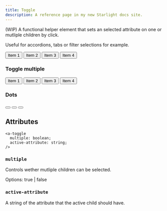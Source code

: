 ```yaml
---
title: Toggle
description: A reference page in my new Starlight docs site.
---
```



(WIP) A functional helper element that sets an selected attribute on one or mutliple children by click.

Useful for accordions, tabs or filter selections for example.

<div class="not-content">
  <Toggle client:load class="default">
    <button>Item 1</button>
    <button>Item 2</button>
    <button>Item 3</button>
    <button>Item 4</button>
  </Toggle>
</div>

### Toggle multiple

<div class="not-content">
  <Toggle client:load class="multiple" multiple>
    <button>Item 1</button>
    <button>Item 2</button>
    <button>Item 3</button>
    <button>Item 4</button>
  </Toggle>
</div>

### Dots

<div class="not-content">
  <Toggle client:load class="dots">
    <button></button>
    <button></button>
    <button></button>
  </Toggle>
</div>

## Attributes

```tsx
<a-toggle
  multiple: boolean;
  active-attribute: string;
/>
```

### `multiple`

Controls wether mutliple children can be selected.

Options: true | false

### `active-attribute`

A string of the attribute that the active child should have.

